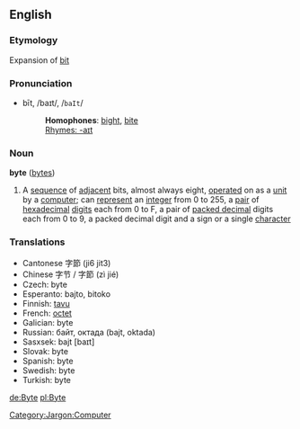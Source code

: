 ==English==
=== Etymology ===
Expansion of [[bit]]
===Pronunciation===
*bīt, /baɪt/, /<tt>baIt</tt>/
*:'''Homophones''': [[bight]], [[bite]]
*:[[Rhymes:English:-aɪt|Rhymes: -aɪt]]

===Noun===
'''byte''' ([[bytes]])

{{wikipedia}}
# A [[sequence]] of [[adjacent]] bits, almost always eight, [[operated]] on as a [[unit]] by a [[computer]]; can [[represent]] an [[integer]] from 0 to 255, a [[pair]] of [[hexadecimal]] [[digit]]s each from 0 to F, a pair of [[packed decimal]] digits each from 0 to 9, a packed decimal digit and a sign or a single [[character]]

===Translations===
*Cantonese 字節 (ji6 jit3)
*Chinese 字节 / 字節 (zì jié)
*Czech: byte
*Esperanto: bajto, bitoko
*Finnish: [[tavu]]
*French: [[octet]]
*Galician: byte
*Russian: байт, октада (bajt, oktada)
*Sasxsek: bajt [baɪt]
*Slovak: byte
*Spanish: byte
*Swedish: byte
*Turkish: byte

[[Category:Jargon:Computer]]

[[de:Byte]]
[[pl:Byte]]